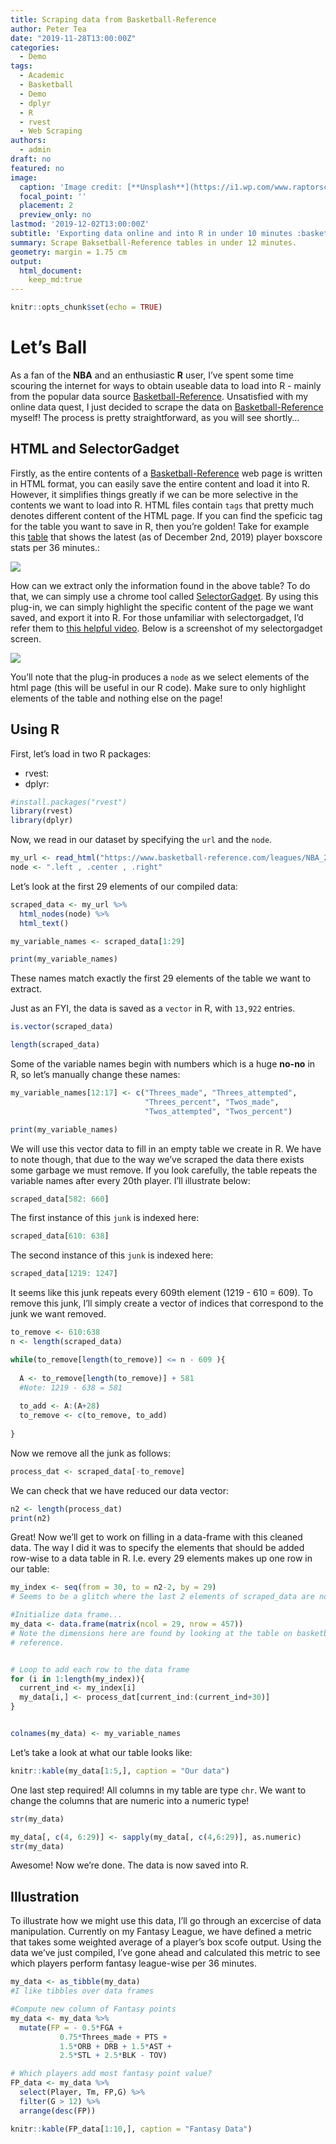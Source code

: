 ```yaml
---
title: Scraping data from Basketball-Reference
author: Peter Tea
date: "2019-11-28T13:00:00Z"
categories:
  - Demo
tags:
  - Academic
  - Basketball
  - Demo
  - dplyr
  - R
  - rvest
  - Web Scraping
authors:
  - admin
draft: no
featured: no
image:
  caption: 'Image credit: [**Unsplash**](https://i1.wp.com/www.raptorscage.ca/wp-content/uploads/2019/04/pascal-siakam-ftrjpg_id4alr64p7z81jzrz9q3hwh5z.jpg?w=1800)'
  focal_point: ''
  placement: 2
  preview_only: no
lastmod: '2019-12-02T13:00:00Z'
subtitle: 'Exporting data online and into R in under 10 minutes :basketball: :fire:'
summary: Scrape Baksetball-Reference tables in under 12 minutes.
geometry: margin = 1.75 cm
output:
  html_document:
    keep_md:true
---
```


```r
knitr::opts_chunk$set(echo = TRUE)
```

# Let's Ball

As a fan of the **NBA** and an enthusiastic **R** user, I've spent some time scouring the internet for ways to obtain useable data to load into R - mainly from the popular data source [Basketball-Reference](https://www.basketball-reference.com). Unsatisfied with my online data quest, I just decided to scrape the data on [Basketball-Reference](https://www.basketball-reference.com) myself! The process is pretty straightforward, as you will see shortly...

## HTML and SelectorGadget

Firstly, as the entire contents of a [Basketball-Reference](https://www.basketball-reference.com)
web page is written in HTML format, you can easily save the entire content and load it into R. However, it simplifies things greatly if we can be more selective in the contents we want to load into R. HTML files contain ``tags`` that pretty much denotes different content of the HTML page. If you can find the speficic tag for the table you want to save in R, then you're golden! Take for example this [table](https://www.basketball-reference.com/leagues/NBA_2020_per_minute.html) that shows the latest (as of December 2nd, 2019) player boxscore stats per 36 minutes.:

![](bbref.png)

How can we extract only the information found in the above table? To do that, we can simply use a chrome tool called [SelectorGadget](https://chrome.google.com/webstore/detail/selectorgadget/mhjhnkcfbdhnjickkkdbjoemdmbfginb?hl=en). By using this plug-in, we can simply highlight the specific content of the page we want saved, and export it into R. For those unfamiliar with selectorgadget, I'd refer them to [this helpful video](https://www.youtube.com/watch?v=oqNTfWrGdbk). Below is a screenshot of my selectorgadget screen. 

![](selector_gadget.png)

You'll note that the plug-in produces a ``node`` as we select elements of the html page (this will be useful in our R code). Make sure to only highlight elements of the table and nothing else on the page!


## Using R

First, let's load in two R packages:

 - rvest:
 - dplyr:
```r
#install.packages("rvest")
library(rvest)
library(dplyr)
```


Now, we read in our dataset by specifying the ``url`` and the ``node``.
```r
my_url <- read_html("https://www.basketball-reference.com/leagues/NBA_2020_per_minute.html")
node <- ".left , .center , .right"

```

Let's look at the first 29 elements of our compiled data:
```r
scraped_data <- my_url %>%
  html_nodes(node) %>%
  html_text()

my_variable_names <- scraped_data[1:29]

print(my_variable_names)

```
These names match exactly the first 29 elements of the table we want to extract.

Just as an FYI, the data is saved as a ``vector`` in R, with ``13,922`` entries.
```r
is.vector(scraped_data)
```

```r
length(scraped_data)
```

\vspace{50pt}

Some of the variable names begin with numbers which is a huge **no-no** in R, so let's manually change these names:
```r
my_variable_names[12:17] <- c("Threes_made", "Threes_attempted",
                              "Threes_percent", "Twos_made",
                              "Twos_attempted", "Twos_percent")

print(my_variable_names)
```


We will use this vector data to fill in an empty table we create in R. We have to note though, that due to the way we've scraped the data there exists some garbage we must remove. If you look carefully, the table repeats the variable names after every 20th player.
I'll illustrate below: 

```r
scraped_data[582: 660]
```

The first instance of this ``junk`` is indexed here:
```r
scraped_data[610: 638]
```

The second instance of this ``junk`` is indexed here:
```r
scraped_data[1219: 1247]
```

It seems like this junk repeats every 609th element (1219 - 610 = 609). To remove this junk, I'll simply create a vector of indices that correspond to the junk we want removed. 
```r
to_remove <- 610:638
n <- length(scraped_data)

while(to_remove[length(to_remove)] <= n - 609 ){
  
  A <- to_remove[length(to_remove)] + 581
  #Note: 1219 - 638 = 581
  
  to_add <- A:(A+28)
  to_remove <- c(to_remove, to_add)
  
}
```

Now we remove all the junk as follows:
```r
process_dat <- scraped_data[-to_remove]
```

We can check that we have reduced our data vector:
```r
n2 <- length(process_dat)
print(n2)
```

Great! Now we'll get to work on filling in a data-frame with this cleaned data. The way I did it was to specify the elements that should be added row-wise to a data table in R. I.e. every 29 elements makes up one row in our table:
```r
my_index <- seq(from = 30, to = n2-2, by = 29)
# Seems to be a glitch where the last 2 elements of scraped_data are not from the table we want to extract.

#Initialize data frame...
my_data <- data.frame(matrix(ncol = 29, nrow = 457))
# Note the dimensions here are found by looking at the table on basketball-
# reference.


# Loop to add each row to the data frame
for (i in 1:length(my_index)){
  current_ind <- my_index[i]
  my_data[i,] <- process_dat[current_ind:(current_ind+30)]
}


colnames(my_data) <- my_variable_names
```

Let's take a look at what our table looks like:
```r
knitr::kable(my_data[1:5,], caption = "Our data")
```


One last step required! All columns in my table are type ``chr``. We want to change the columns that are numeric into a numeric type!
```r
str(my_data)
```


```r
my_data[, c(4, 6:29)] <- sapply(my_data[, c(4,6:29)], as.numeric)
str(my_data)
```


Awesome! Now we're done. The data is now saved into R. 


## Illustration
To illustrate how we might use this data, I'll go through an excercise of data manipulation. Currently on my Fantasy League, we have defined a metric that takes some weighted average of a player's box scofe output. Using the data we've just compiled, I've gone ahead and calculated this metric to see which players perform fantasy league-wise per 36 minutes.

```r
my_data <- as_tibble(my_data)
#I like tibbles over data frames

#Compute new column of Fantasy points
my_data <- my_data %>%
  mutate(FP = - 0.5*FGA + 
           0.75*Threes_made + PTS +
           1.5*ORB + DRB + 1.5*AST +
           2.5*STL + 2.5*BLK - TOV)
```


```r
# Which players add most fantasy point value? 
FP_data <- my_data %>%
  select(Player, Tm, FP,G) %>%
  filter(G > 12) %>%
  arrange(desc(FP))

knitr::kable(FP_data[1:10,], caption = "Fantasy Data")
```

```r

```


